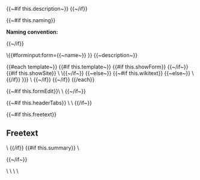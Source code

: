 <noinclude>
{{~#if this.description~}}
{{description}}{{~/if}}

{{~#if this.naming}}
<div class="naming-box"><strong>Naming convention:</strong> {{naming}}</div>{{~/if}}


\{{#forminput:form={{~name~}} }}
</noinclude>
<includeonly>
{{~description~}}
<div id="wikiPreview" style="display: none; padding-bottom: 25px; margin-bottom: 25px; border-bottom: 1px solid #AAAAAA;"></div>

{{#each template~}}
{{#if this.template~}}
{{#if this.showForm}}
{{{this.template}}} {{~/if~}}
{{#if this.showSite}}
\{{{for template|{{this.name~}} }}} \{{{end template}}}{{~/if~}}
{{~else~}}
{{~#if this.wikitext}}
{{{this.wikitext}}}
{{~else~}}
\{{{for template|{{this.name}}|{{this.title~}}{{#if this.label}}|label={{{this.title}}}{{/if}}{{smw_formparams this.multiple~}} }}}
{{smw_formtable this.model~}}
\{{{end template}}}
{{~/if}} {{~/if}}
{{/each}}

{{~#if this.formEdit}}\{{{for template|{{this.name}} FormEdit}}} \{{{end template}}} {{~/if~}}

{{~#if this.headerTabs}}
\{{{for template|HeaderTabs}}} \{{{end template}}}<headertabs />
{{/if~}}

{{~#if this.freetext}}

==Freetext==
\{{{standard input|free text|rows=8}}}
{{/if}}
{{#if this.summary}}
\{{{standard input|summary}}}

{{~/if~}}

<div class="formbuttons">\{{{standard input|save}}} \{{{standard input|preview}}} \{{{standard input|changes}}} \{{{standard input|watch}}}</div></includeonly>